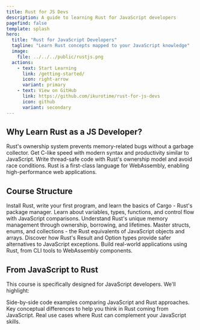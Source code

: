 ```yaml
---
title: Rust for JS Devs
description: A guide to learning Rust for JavaScript developers
pagefind: false
template: splash
hero:
  title: "Rust for JavaScript Developers"
  tagline: "Learn Rust concepts mapped to your JavaScript knowledge"
  image:
    file: ../../../public/rustjs.png
  actions:
    - text: Start Learning
      link: /getting-started/
      icon: right-arrow
      variant: primary
    - text: View on GitHub
      link: https://github.com/ikurotime/rust-for-js-devs
      icon: github
      variant: secondary
---
```



## Why Learn Rust as a JS Developer?

<CardGrid stagger>
  <Card title="Memory Safety" icon="shield">
    Rust's ownership system prevents memory-related bugs without a garbage collector.
  </Card>
  <Card title="Performance" icon="rocket">
    Get C-like speed with modern syntax and productivity similar to JavaScript.
  </Card>
  <Card title="Concurrency" icon="random">
    Write thread-safe code with Rust's ownership model and avoid race conditions.
  </Card>
  <Card title="WebAssembly" icon="puzzle">
    Rust is a first-class language for WebAssembly, enabling high-performance web applications.
  </Card>
</CardGrid>

## Course Structure

<CardGrid>
  <Card title="Getting Started" icon="seti:rust">
    Install Rust, write your first program, and learn the basics of Cargo - Rust's package manager.
  </Card>
  <Card title="Programming Concepts" icon="open-book">
    Learn about variables, types, functions, and control flow with JavaScript comparisons.
  </Card>
  <Card title="Ownership System" icon="key">
    Understand Rust's unique memory management through ownership, borrowing, and lifetimes.
  </Card>
  <Card title="Data Structures" icon="puzzle">
    Master structs, enums, and collections - the Rust equivalents of JavaScript objects and arrays.
  </Card>
  <Card title="Error Handling" icon="warning">
    Discover how Rust's Result and Option types provide safer alternatives to JavaScript exceptions.
  </Card>
  <Card title="Practical Projects" icon="laptop">
    Build real-world applications using Rust, from CLI tools to WebAssembly components.
  </Card>
</CardGrid>

## From JavaScript to Rust

This course is specifically designed for JavaScript developers. We'll highlight:

<CardGrid>
  <Card title="Syntax Comparisons" icon="document">
    Side-by-side code examples comparing JavaScript and Rust approaches.
  </Card>
  <Card title="Mental Model Shifts" icon="brain">
    Key conceptual differences to help you think in Rust coming from JavaScript.
  </Card>
  <Card title="Practical Applications" icon="rocket">
    Real use cases where Rust can complement your JavaScript skills.
  </Card>
</CardGrid>
